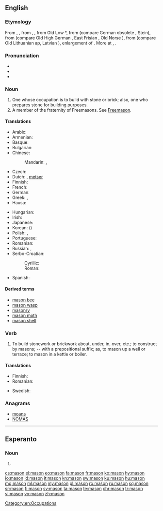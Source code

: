 {{also|Mason}}
==English==
{{wikipedia|dab=mason}}

===Etymology===
From {{etyl|enm|en}} {{term|masoun|lang=enm}}, {{term|machun|lang=enm}}, from {{etyl|xno|en}} {{term|machun|lang=fro}}, {{term|masson|lang=fro}}, from Old Low {{etyl|frk|en}} *{{term||mattio|lang=frk}}, from {{etyl|gem-pro|en}} {{m|gem-pro|*maitô}} (compare German obsolete {{term|Metz|lang=de}}, Stein{{term|Steinmetz|metz|lang=de}}), from {{m|gem-pro|*maitaną||to cut, hew}} (compare Old High German {{term|meizan|lang=goh}}, East Frisian {{term|matje|lang=stq}}, Old Norse {{term|meita|lang=non}}), from {{etyl|ine-pro|en}} {{m|ine-pro|*mai-d-||to alter}} (compare Old Lithuanian ap{{term|apmaitinti|maitinti|to wound|lang=lt}}, Latvian {{term|maitat|màitât|to spoil, destroy|lang=lv}}), enlargement of {{etyl|ine-pro|en}} {{m|ine-pro|*mei-||to change, exchange}}. More at {{l|en|mean}}, {{l|en|mutate}}.

===Pronunciation===
* {{audio|en-us-mason.ogg|Audio (US)|lang=en}}
* {{IPA|/ˈmeɪsən/|lang=en}}
* {{rhymes|eɪsən|lang=en}}

===Noun===
{{en-noun}}

# One whose occupation is to build with stone or brick; also, one who prepares stone for building purposes.
# A member of the fraternity of Freemasons. See [[Freemason]].

====Translations====
{{trans-top|one who builds with stone or brick}}
* Arabic: {{t|ar|بَنَّاء|m}}
* Armenian: {{t+|hy|քարտաշ}}
* Basque: {{t+|eu|igeltsero}}
* Bulgarian: {{t+|bg|зидар|m}}
* Chinese:
*: Mandarin: {{t+|cmn|石匠|tr=shíjiàng|sc=Hani}}, {{t+|cmn|石工|tr=shígōng|sc=Hani}}
* Czech: {{t+|cs|zedník|m}}
* Dutch: {{t+|nl|metselaar|m}}, {{qualifier|Flemish}} [[metser]] {{g|m}}
* Finnish: {{t+|fi|muurari}}
* French: {{t+|fr|maçon|m}}
* German: {{t+|de|Maurer|m}}
* Greek: {{t+|el|κτίστης|m}}, {{t|el|λιθοδόμος|m}}
* Hausa: {{t|ha|mesin|m|alt=mēsìn}}
{{trans-mid}}
* Hungarian: {{t+|hu|kőműves}}
* Irish: {{t|ga|saor|m}}
* Japanese: {{t+|ja|石工|tr=いしく, ishiku|sc=Jpan}}
* Korean: {{t+|ko|석공|tr=seok-gong|sc=Kore}} ({{t+|ko|石工|sc=Kore}})
* Polish: {{t|pl|kamieniarz|m}}, {{t+|pl|murarz|m}}
* Portuguese: {{t+|pt|pedreiro|m}}
* Romanian: {{t+|ro|zidar|m}}
* Russian: {{t+|ru|ка́менщик|m}}, {{t+|ru|масо́н|m}} {{qualifier|rare in this sense}}
* Serbo-Croatian:
*: Cyrillic: {{t|sh|зѝда̄р|m|sc=Cyrl}}
*: Roman: {{t|sh|zìdār|m}}
* Spanish: {{t+|es|albañil|m}}
{{trans-bottom}}

{{trans-see|Freemason}}

====Derived terms====
* [[mason bee]]
* [[mason wasp]]
* [[masonry]]
* [[mason moth]]
* [[mason shell]]

===Verb===
{{en-verb}}

# {{context|transitive|lang=en}} To build stonework or brickwork about, under, in, over, etc.; to construct by masons; -- with a prepositional suffix; as, to mason up a well or terrace; to mason in a kettle or boiler.

====Translations====
{{trans-top|to build stonework or brickwork}}
* Finnish: {{t+|fi|muurata}}
* Romanian: {{t+|ro|zidi}}
{{trans-mid}}
* Swedish: {{t+|sv|mura}}
{{trans-bottom}}

===Anagrams===
* [[moans#English|moans]]
* [[NOMAS#English|NOMAS]]

[[Category:en:Occupations]]

----

==Esperanto==

===Noun===
{{head|eo|noun form|g=s}}

# {{eo-form of|mas|on}}

[[cs:mason]]
[[el:mason]]
[[eo:mason]]
[[fa:mason]]
[[fr:mason]]
[[ko:mason]]
[[hy:mason]]
[[io:mason]]
[[id:mason]]
[[it:mason]]
[[kn:mason]]
[[sw:mason]]
[[ku:mason]]
[[hu:mason]]
[[mg:mason]]
[[ml:mason]]
[[my:mason]]
[[pl:mason]]
[[ro:mason]]
[[ru:mason]]
[[sq:mason]]
[[sr:mason]]
[[fi:mason]]
[[sv:mason]]
[[ta:mason]]
[[te:mason]]
[[chr:mason]]
[[tr:mason]]
[[vi:mason]]
[[vo:mason]]
[[zh:mason]]